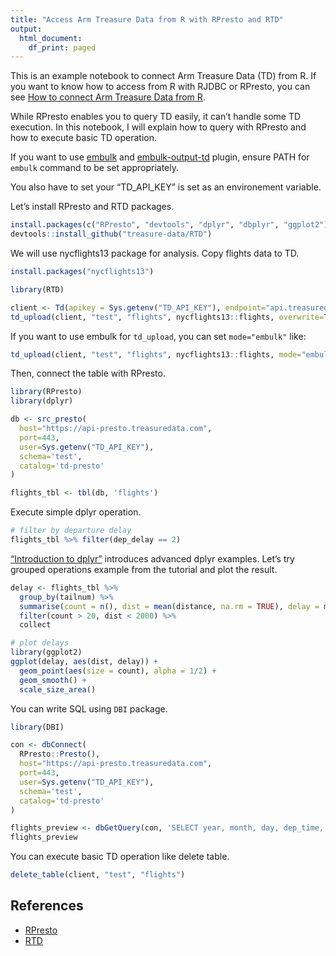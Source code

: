 ```yaml
---
title: "Access Arm Treasure Data from R with RPresto and RTD"
output:
  html_document:
    df_print: paged
---
```


This is an example notebook to connect Arm Treasure Data (TD) from R. If you want to know how to access from R with RJDBC or RPresto, you can see [How to connect Arm Treasure Data from R](https://rpubs.com/chezou/TD-from-R).

While RPresto enables you to query TD easily, it can't handle some TD execution. In this notebook, I will explain how to query with RPresto and how to execute basic TD operation.

If you want to use [embulk](https://www.embulk.org/) and [embulk-output-td](https://github.com/treasure-data/embulk-output-td) plugin, ensure PATH for `embulk` command to be set appropriately. 

You also have to set your "TD_API_KEY" is set as an environement variable.

Let's install RPresto and RTD packages.

```r
install.packages(c("RPresto", "devtools", "dplyr", "dbplyr", "ggplot2"))
devtools::install_github("treasure-data/RTD")
```

We will use nycflights13 package for analysis. Copy flights data to TD.

```r
install.packages("nycflights13")
```

```r
library(RTD)

client <- Td(apikey = Sys.getenv("TD_API_KEY"), endpoint="api.treasuredata.com")
td_upload(client, "test", "flights", nycflights13::flights, overwrite=T)
```

If you want to use embulk for `td_upload`, you can set `mode="embulk"` like:

```r
td_upload(client, "test", "flights", nycflights13::flights, mode="embulk", overwrite=T)
```

Then, connect the table with RPresto.

```r
library(RPresto)
library(dplyr)

db <- src_presto(
  host="https://api-presto.treasuredata.com",
  port=443,
  user=Sys.getenv("TD_API_KEY"),
  schema='test',
  catalog='td-presto'  
)

flights_tbl <- tbl(db, 'flights')
```

Execute simple dplyr operation.

```r
# filter by departure delay
flights_tbl %>% filter(dep_delay == 2)
```

["Introduction to dplyr"](https://cran.r-project.org/web/packages/dplyr/vignettes/dplyr.html) introduces advanced dplyr examples. Let's try grouped operations example from the tutorial and plot the result. 

```r
delay <- flights_tbl %>% 
  group_by(tailnum) %>%
  summarise(count = n(), dist = mean(distance, na.rm = TRUE), delay = mean(arr_delay, na.rm = TRUE)) %>%
  filter(count > 20, dist < 2000) %>%
  collect

# plot delays
library(ggplot2)
ggplot(delay, aes(dist, delay)) +
  geom_point(aes(size = count), alpha = 1/2) +
  geom_smooth() +
  scale_size_area()
```

You can write SQL using `DBI` package.

```r
library(DBI)

con <- dbConnect(
  RPresto::Presto(),
  host="https://api-presto.treasuredata.com",
  port=443,
  user=Sys.getenv("TD_API_KEY"),
  schema='test',
  catalog='td-presto'
)

flights_preview <- dbGetQuery(con, 'SELECT year, month, day, dep_time, dep_delay, carrier, flight from flights limit 10')
flights_preview
```

You can execute basic TD operation like delete table.

```r
delete_table(client, "test", "flights")
```

## References
- [RPresto](https://github.com/prestodb/RPresto)
- [RTD](https://github.com/treasure-data/RTD)
